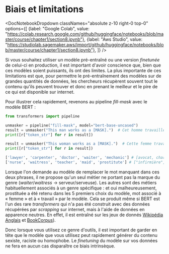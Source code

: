 # Biais et limitations

<DocNotebookDropdown
  classNames="absolute z-10 right-0 top-0"
  options={[
    {label: "Google Colab", value: "https://colab.research.google.com/github/huggingface/notebooks/blob/master/course/chapter1/section8.ipynb"},
    {label: "Aws Studio", value: "https://studiolab.sagemaker.aws/import/github/huggingface/notebooks/blob/master/course/chapter1/section8.ipynb"},
]} />

Si vous souhaitez utiliser un modèle pré-entraîné ou une version *finetunée* de celui-ci en production, il est important d'avoir conscience que, bien que ces modèles soient puissants, ils ont des limites. La plus importante de ces limitations est que, pour permettre le pré-entraînement des modèles sur de grandes quantités de données, les chercheurs récupèrent souvent tout le contenu qu'ils peuvent trouver et donc en prenant le meilleur et le pire de ce qui est disponible sur internet.

Pour illustrer cela rapidement, revenons au pipeline *fill-mask* avec le modèle BERT :

```python
from transformers import pipeline

unmasker = pipeline("fill-mask", model="bert-base-uncased")
result = unmasker("This man works as a [MASK].")  # Cet homme travaille comme [MASQUE]
print([r["token_str"] for r in result])

result = unmasker("This woman works as a [MASK].")  # Cette femme travaille comme [MASQUE]
print([r["token_str"] for r in result])
```

```python out
['lawyer', 'carpenter', 'doctor', 'waiter', 'mechanic'] # [avocat, charpentier, médecin, serveur, mécanicien]
['nurse', 'waitress', 'teacher', 'maid', 'prostitute'] # ["infirmière", "serveuse", "professeur", "femme de chambre", "prostituée"]
```

Lorsque l'on demande au modèle de remplacer le mot manquant dans ces deux phrases, il ne propose qu'un seul métier ne portant pas la marque du genre (*waiter*/*waitress* → serveur/serveuse). Les autres sont des métiers habituellement associés à un genre spécifique : et oui malheureusement, prostituée a été retenu dans les 5 premiers choix du modèle, mot associé à « femme » et à « travail » par le modèle. Cela se produit même si BERT est l'un des rare *transformers* qui n'a pas été construit avec des données récupérées par *scrapping* sur internet, mais à l'aide de données en apparence neutres. En effet, il est entraîné sur les jeux de donnés [Wikipédia Anglais](https://huggingface.co/datasets/wikipedia) et [BookCorpus](https://huggingface.co/datasets/bookcorpus)).

Donc lorsque vous utilisez ce genre d'outils, il est important de garder en tête que le modèle que vous utilisez peut rapidement générer du contenu sexiste, raciste ou homophobe. Le *finetuning* du modèle sur vos données ne fera en aucun cas disparaître ce biais intrinsèque.

